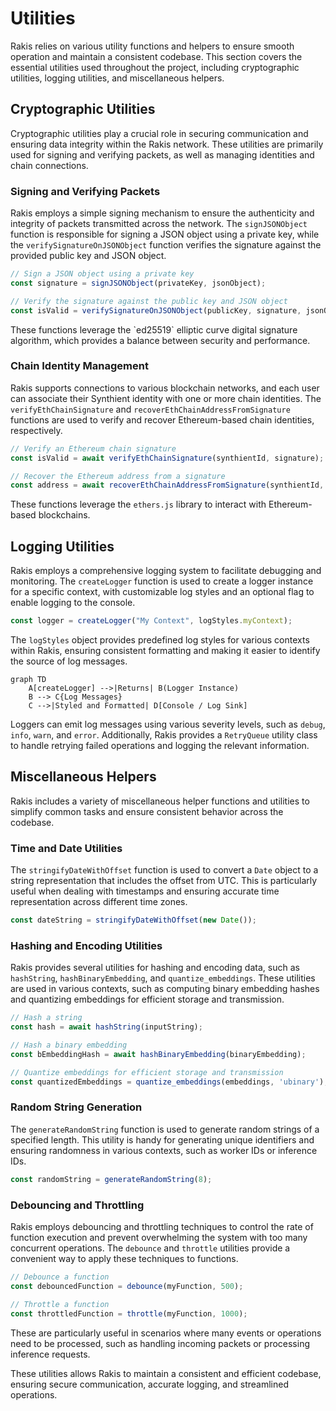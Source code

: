 
# Utilities

Rakis relies on various utility functions and helpers to ensure smooth operation and maintain a consistent codebase. This section covers the essential utilities used throughout the project, including cryptographic utilities, logging utilities, and miscellaneous helpers.

## Cryptographic Utilities

Cryptographic utilities play a crucial role in securing communication and ensuring data integrity within the Rakis network. These utilities are primarily used for signing and verifying packets, as well as managing identities and chain connections.

### Signing and Verifying Packets

Rakis employs a simple signing mechanism to ensure the authenticity and integrity of packets transmitted across the network. The `signJSONObject` function is responsible for signing a JSON object using a private key, while the `verifySignatureOnJSONObject` function verifies the signature against the provided public key and JSON object.

```typescript
// Sign a JSON object using a private key
const signature = signJSONObject(privateKey, jsonObject);

// Verify the signature against the public key and JSON object
const isValid = verifySignatureOnJSONObject(publicKey, signature, jsonObject);
```

<Callout>
These functions leverage the `ed25519` elliptic curve digital signature algorithm, which provides a balance between security and performance.
</Callout>

### Chain Identity Management

Rakis supports connections to various blockchain networks, and each user can associate their Synthient identity with one or more chain identities. The `verifyEthChainSignature` and `recoverEthChainAddressFromSignature` functions are used to verify and recover Ethereum-based chain identities, respectively.

```typescript
// Verify an Ethereum chain signature
const isValid = await verifyEthChainSignature(synthientId, signature);

// Recover the Ethereum address from a signature
const address = await recoverEthChainAddressFromSignature(synthientId, signature);
```

These functions leverage the `ethers.js` library to interact with Ethereum-based blockchains.

## Logging Utilities

Rakis employs a comprehensive logging system to facilitate debugging and monitoring. The `createLogger` function is used to create a logger instance for a specific context, with customizable log styles and an optional flag to enable logging to the console.

```typescript
const logger = createLogger("My Context", logStyles.myContext);
```

The `logStyles` object provides predefined log styles for various contexts within Rakis, ensuring consistent formatting and making it easier to identify the source of log messages.

```mermaid
graph TD
    A[createLogger] -->|Returns| B(Logger Instance)
    B --> C{Log Messages}
    C -->|Styled and Formatted| D[Console / Log Sink]
```

Loggers can emit log messages using various severity levels, such as `debug`, `info`, `warn`, and `error`. Additionally, Rakis provides a `RetryQueue` utility class to handle retrying failed operations and logging the relevant information.

## Miscellaneous Helpers

Rakis includes a variety of miscellaneous helper functions and utilities to simplify common tasks and ensure consistent behavior across the codebase.

### Time and Date Utilities

The `stringifyDateWithOffset` function is used to convert a `Date` object to a string representation that includes the offset from UTC. This is particularly useful when dealing with timestamps and ensuring accurate time representation across different time zones.

```typescript
const dateString = stringifyDateWithOffset(new Date());
```

### Hashing and Encoding Utilities

Rakis provides several utilities for hashing and encoding data, such as `hashString`, `hashBinaryEmbedding`, and `quantize_embeddings`. These utilities are used in various contexts, such as computing binary embedding hashes and quantizing embeddings for efficient storage and transmission.

```typescript
// Hash a string
const hash = await hashString(inputString);

// Hash a binary embedding
const bEmbeddingHash = await hashBinaryEmbedding(binaryEmbedding);

// Quantize embeddings for efficient storage and transmission
const quantizedEmbeddings = quantize_embeddings(embeddings, 'ubinary');
```

### Random String Generation

The `generateRandomString` function is used to generate random strings of a specified length. This utility is handy for generating unique identifiers and ensuring randomness in various contexts, such as worker IDs or inference IDs.

```typescript
const randomString = generateRandomString(8);
```

### Debouncing and Throttling

Rakis employs debouncing and throttling techniques to control the rate of function execution and prevent overwhelming the system with too many concurrent operations. The `debounce` and `throttle` utilities provide a convenient way to apply these techniques to functions.

```typescript
// Debounce a function
const debouncedFunction = debounce(myFunction, 500);

// Throttle a function
const throttledFunction = throttle(myFunction, 1000);
```

These are particularly useful in scenarios where many events or operations need to be processed, such as handling incoming packets or processing inference requests.

These utilities allows Rakis to maintain a consistent and efficient codebase, ensuring secure communication, accurate logging, and streamlined operations.